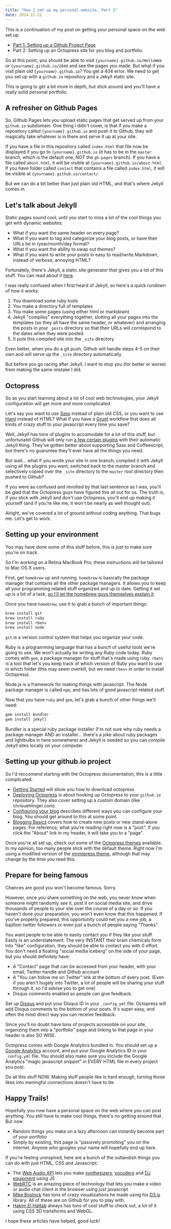 ```yaml
---
title: "How I set up my personal website, Part 2"
date: 2014-12-22
---
```


This is a continuation of my post on getting your personal space on the web set up. 

- [Part 1: Setting up a Github Project Page](/blog/2014/12/22/how-i-set-up-my-personal-website/)
- Part 2: Setting up an Octopress site for you blog and portfolio

So at this point, you should be able to visit `{yourname}.github.io/HelloWeb` or `{yourname}.github.io/2048` and see the pages you made. But what if you visit plain old `{yourname}.github.io`? You get a 404 error. We need to get you set up with a `github.io` repository and a Jekyll static site.

This is going to get a bit more in depth, but stick around and you'll have a really solid personal portfolio.

## A refresher on Github Pages

So, Github Pages lets you upload static pages that get served up from your `github.io` subdomain. One thing I didn't cover, is that if you make a repository called `{yourname}.github.io` and push it to Github, they will magically take whatever is in there and serve it up at your site.

If you have a file in this repository called `index.html` that file now be displayed if you go to `{yourname}.github.io` (it has to be in the `master` branch, which is the default one, NOT the `gh-pages` branch). If you have a file called `about.html`, it will be visible at `{yourname}.github.io/about.html`. If you have folder called `contact` that contains a file called `index.html`, it will be visible at `{yourname}.github.io/contact/`.

But we can do a bit better than just plain old HTML, and that's where Jekyll comes in.

## Let's talk about Jekyll

Static pages sound cool, until you start to miss a lot of the cool things you get with dynamic websites:

- What if you want the same header on every page?
- What if you want to tag and categorize your blog posts, or have their URLs be in /year/month/day format?
- What if you want the ability to swap out themes?
- What if you want to write your posts in easy to read/write Markdown, instead of verbose, annoying HTML?

Fortunately, there's Jekyll, a static site generator that gives you a lot of this stuff. You can read about it [here](http://jekyllrb.com/).

I was really confused when I first heard of Jekyll, so here's a quick rundown of how it works:

1. You download some ruby tools
2. You make a directory full of templates
3. You make some pages (using either html or markdown)
4. Jekyll "compiles" everything together, slotting all your pages into the templates (so they all have the same header, or whatever) and arranging the posts in your `_posts` directory so that their URLs will correspond to the dates when they were posted.
5. It puts this compiled site into the `_site` directory

Even better, when you do a git push, Github will handle steps 4-5 on their own and will serve up the `_site` directory automatically.

But before you go racing after Jekyll, I want to stop you (for better or worse) from making the same mistake I did.

## Octopress

So as you start learning about a lot of cool web technologies, your Jekyll configuration will get more and more complicated.

Let's say you want to use [Sass](http://sass-lang.com/) instead of plain old CSS, or you want to use [Haml](http://haml.info/) instead of HTML? What if you have a [Grunt](http://gruntjs.com/) workflow that does all kinds of crazy stuff to your javascript every time you save?

Well, Jekyll has tons of plugins to accomodate for a lot of this stuff, but unfortunatel Github will only run [a few certain plugins](https://help.github.com/articles/using-jekyll-plugins-with-github-pages/) with their automatic Jekyll thing. They've gotten better about supporting Sass and Coffeescript, but there's no guaruntee they'll ever have all the things you need.

But wait... what if you wrote your site in one branch, compiled it with Jekyll using all the plugins you want, switched back to the master branch and selectively copied over the `_site` directory to the `master` root directory then pushed to Github?

If you were as confused and revolted by that last sentence as I was, you'll be glad that the Octopress guys have figured this all out for us. The truth is, if you stick with Jekyll and don't use Octopress, you'll end up making it yourself (and if you're like me, it won't be nearly as well thought out).

Alright, we've covered a lot of ground without coding anything. That bugs me. Let's get to work.

## Setting up your environment

You may have done some of this stuff before, this is just to make sure you're on track.

So I'm working on a Retina MacBook Pro; these instructions will be tailored to Mac OS X users.

First, get `homebrew` up and running. `homebrew` is basically the package manager that contains all the other package managers. It allows you to keep all your programming related stuff organized and up to date. Getting it set up is a bit of a task, [so I'll let the homebrew guys themselves explain it](http://brew.sh/).

Once you have `homebrew`, use it to grab a bunch of important things:

```bash
brew install git
brew install ruby
brew install rbenv
brew install node
```

`git` is a version control system that helps you organize your code. 

Ruby is a programming language that has a bunch of useful tools we're going to use. We won't actually be writing any Ruby code today. Ruby comes with `gem`, a package manager for stuff that's made using ruby. `rbenv` is a tool that let's you keep track of which version of Ruby you want to use in which folder (this may seem overkill, but we need `rbenv` in order to install Octopress).

Node.js is a framework for making things with javascript. The Node package manager is called `npm`, and has lots of good javascript related stuff.

Now that you have `ruby` and `gem`, let's grab a bunch of other things we'll need:

```bash
gem install bundler
gem install jekyll
```

Bundler is a special ruby package installer (I'm not sure why ruby needs a package manager AND an installer... there's a joke about ruby packages and lightbulbs in here somewhere) and Jekyll is needed so you can compile Jekyll sites locally on your computer.

## Setting up your github.io project

So I'd reccomend starting with the Octopress documentation, this is a little complicated.

- [Getting Started](http://octopress.org/docs/setup/) will show you how to download octopress
- [Deploying Octopress](http://octopress.org/docs/deploying/github/) is about hooking up Octopress to your `github.io` repository. They also cover setting up a custom domain (like chrisuehlinger.com).
- [Configuring your blog](http://octopress.org/docs/configuring/) describes different ways you can configure your blog. You should get around to this at some point.
- [Blogging Basics](http://octopress.org/docs/blogging/) covers how to create new posts or new stand-alone pages. For reference, what you're reading right now is a "post". If you click the "About" link in my header, it will take you to a "page".

Once you're all set up, check out some of the [Octopress themes](https://github.com/imathis/octopress/wiki/3rd-Party-Octopress-Themes) available. In my opinion, too many people stick with the default theme. Right now I'm using a modified version of the [mnmlpress theme](https://github.com/tcnksm/mnmlpress), although that may change by the time you read this.

## Prepare for being famous

Chances are good you won't become famous. Sorry.

However, once you share something on the web, you never know when someone might randomly see it, post it on social media site, and drive thousands of people to your site over the course of a day or so. If you haven't done your preparation, you won't even know that this happened. If you've properly prepared, this opportunity could net you a new job, a bajillion twitter followers or even just a bunch of people saying "Thanks".

You want people to be able to easily contact you if they like your stuff. Easily is an understatement. The very INSTANT their brain chemicals form into "like" configuration, they should be able to contact you with 0 effort. You don't need a floating "social media iceberg" on the side of your page, but you should definitely have:

- A "Contact" page that can be accessed from your header, with your email, Twitter handle and Github account
- A "You can follow me on Twitter" link at the bottom of every post. (Even if you aren't hugely into Twitter, a lot of people will be sharing your stuff through it, so I'd advise you to get one)
- Disqus comments enabled so people can give feedback.

Set up [Disqus](https://disqus.com/) and put your Disqus ID in your `_config.yml` file. Octopress will add Disqus comments to the bottom of your posts. It's super easy, and often the  most direct way you can receive feedback.

Since you'll no doubt have tons of projects accessible on your site, organizing them into a "portfolio" page and linking to that page in your header is also SO WISE.

Octopress comes with Google Analytics bundled in. You should set up a [Google Analytics](http://www.google.com/analytics/) account, and put your Google Analytics ID in your `_config.yml` file. You should also make sure you include the Google Analytics "magic javascript snippet" in EVERY HTML file in every project you post.

Do all this stuff NOW. Making stuff people like is hard enough, turning those likes into meningful connections doesn't have to be.

## Happy Trails!

Hopefully you now have a personal space on the web where you can post anything. You still have to make cool things, there's no getting around that. But now:

- Random things you make on a lazy afternoon can instantly become part of your portfolio
- Simply by existing, this page is "passively promoting" you on the internet. Anyone who googles your name will hopefully end up here.

If you're feeling uninspired, here are a bunch of the outlandish things you can do with just HTML, CSS and Javascript:

- The [Web Audio API](http://www.html5rocks.com/en/tutorials/webaudio/intro/) lets you make [synthesizers](http://webaudiodemos.appspot.com/midi-synth/index.html), [vocoders](https://webaudiodemos.appspot.com/Vocoder/index.html) and [DJ equipment](http://webaudiodemos.appspot.com/wubwubwub/index.html) using JS
- [WebRTC](http://www.html5rocks.com/en/tutorials/webrtc/basics/) is an amazing piece of technology that lets you make a video or audio chat client in the browser using just javascript
- [Mike Bostock](http://bl.ocks.org/mbostock) has tons of crazy visualizations he made using his [D3.js](http://d3js.org/) library. All of these are on Github for you to play with.
- [Hakim El Hattab](http://hakim.se/) always has tons of cool stuff to check out, a lot of it using CSS 3D transforms and WebGL.

I hope these articles have helped, good luck!
